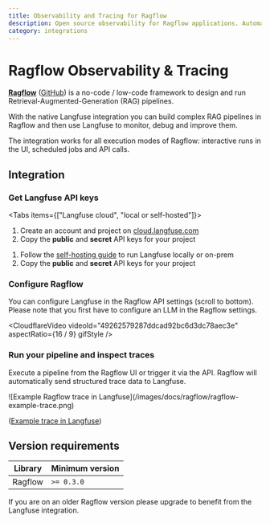 ```yaml
---
title: Observability and Tracing for Ragflow
description: Open source observability for Ragflow applications. Automatically capture detailed traces and metrics for every request built with Ragflow.
category: integrations
---
```


# Ragflow Observability & Tracing

**[Ragflow](https://ragflow.io/)** ([GitHub](https://github.com/infiniflow/ragflow)) is a no-code / low-code framework to design and run Retrieval-Augmented-Generation (RAG) pipelines.

With the native Langfuse integration you can build complex RAG pipelines in Ragflow and then use Langfuse to monitor, debug and improve them.

The integration works for all execution modes of Ragflow: interactive runs in the UI, scheduled jobs and API calls.

## Integration

<Steps>

### Get Langfuse API keys

<Tabs items={["Langfuse cloud", "local or self-hosted"]}>
<Tab>

1. Create an account and project on [cloud.langfuse.com](https://cloud.langfuse.com/auth/sign-up)
2. Copy the **public** and **secret** API keys for your project

</Tab>
<Tab>

1. Follow the [self-hosting guide](/docs/get-started/) to run Langfuse locally or on-prem
2. Copy the **public** and **secret** API keys for your project

</Tab>
</Tabs>

### Configure Ragflow

You can configure Langfuse in the Ragflow API settings (scroll to bottom). Please note that you first have to configure an LLM in the Ragflow settings.

<CloudflareVideo
  videoId="49262579287ddcad92bc6d3dc78aec3e"
  aspectRatio={16 / 9}
  gifStyle
/>


### Run your pipeline and inspect traces

Execute a pipeline from the Ragflow UI or trigger it via the API. Ragflow will automatically send structured trace data to Langfuse.

<Frame border fullWidth>
  ![Example Ragflow trace in Langfuse](/images/docs/ragflow/ragflow-example-trace.png)
</Frame>

([Example trace in Langfuse](https://cloud.langfuse.com/project/cloramnkj0002jz088vzn1ja4/traces/0bde9629-4251-4386-b583-26101b8e7561?timestamp=2025-05-09T19%3A15%3A37.797Z&display=details&observation=823997d8-ac40-40f3-8e7b-8aa6753b499e))

</Steps>

## Version requirements

| Library | Minimum version |
| --- | --- |
| Ragflow | `>= 0.3.0` |

If you are on an older Ragflow version please upgrade to benefit from the Langfuse integration.